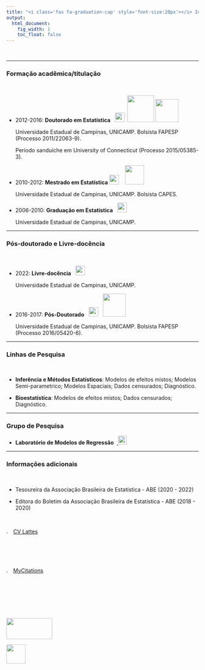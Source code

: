 ```yaml
---
title: "<i class='fas fa-graduation-cap' style='font-size:20px'></i> Informações acadêmicas"
output:
  html_document:
    fig_width: 1
    toc_float: false
---
```


<p class="ptitle"> \ </p>

---- 

### Formação acadêmica/titulação
<p class="ptitle"> \ </p>

- 2012-2016: **Doutorado em Estatística** \ \ ![](imagens/logo-unicampT.png){width=25px} \ ![](imagens/logouconn2.png){width=70px} ![](imagens/logofapesp.png){width=60px}  
     <p class="cc"> Universidade Estadual de Campinas, UNICAMP. Bolsista FAPESP (Processo 2011/22063-9).</p> 
     <p class="cc"> Período sanduíche em University of Connecticut (Processo 2015/05385-3).</p> 

- 2010-2012: **Mestrado em Estatística** ![](imagens/logo-unicampT.png){width=25px} \ \  ![](imagens/logocapesT.png){width=50px}  
     <p class="cc"> Universidade Estadual de Campinas, UNICAMP. Bolsista CAPES.</p> 
     
- 2006-2010: **Graduação em Estatística** \ \ ![](imagens/logo-unicampT.png){width=25px} 
     <p class="cc"> Universidade Estadual de Campinas, UNICAMP.</p>  


----

### Pós-doutorado e Livre-docência
<p class="ptitle"> \ </p>


- 2022: **Livre-docência**  \ \ ![](imagens/logo-unicampT.png){width=25px} 
     <p class="cc"> Universidade Estadual de Campinas, UNICAMP.</p>  

- 2016-2017: **Pós-Doutorado** \ \ ![](imagens/logo-unicampT.png){width=25px} \ \ ![](imagens/logofapesp.png){width=60px}
     <p class="cc"> Universidade Estadual de Campinas, UNICAMP. Bolsista FAPESP (Processo 2016/05420-6).</p>  
     
----

### Linhas de Pesquisa
<p class="ptitle"> \ </p>

- **Inferência e Métodos Estatísticos**: Modelos de efeitos mistos; Modelos Semi-parametrico; Modelos Espaciais; Dados censurados; Diagnóstico.
    
- **Bioestatística**: Modelos de efeitos mistos; Dados censurados; Diagnóstico.

----

### Grupo de Pesquisa

- **Laboratório de Modelos de Regressão** \ <a href="https://lab105imecc.github.io">
  <img src="imagens/icon_website.png" alt="" width="23"/>
</a>


----

### Informações adicionais 
<p class="ptitle"> \ </p>

- Tesoureira da Associação Brasileira de Estatística - ABE (2020 - 2022)

- Editora do Boletim da Associação Brasileira de Estatística - ABE (2018 - 2020)

</br>

<img id="myImg"  class="imageClass" src="imagens/lattes.png" alt=" " style="width:2%"> \ [CV Lattes](http://lattes.cnpq.br/6330766834005870)  

<img id="myImg"  class="imageClass" src="imagens/gscholar1.png" alt=" " style="width:2%"> \ [ MyCitations ](https://scholar.google.com.br/citations?hl=en&user=lSCYxF0AAAAJ) 

</br>

<p class="outset"></p>
<div id="footer">
<p>
<div class="column-f1">
<img src="imagens/logo-unicamp1.png" width="120" height="55">
</div>
<div class="column-f2">
<img src="imagens/logoimecc.png" width="50" height="50">
</div>
</p>
</div>
